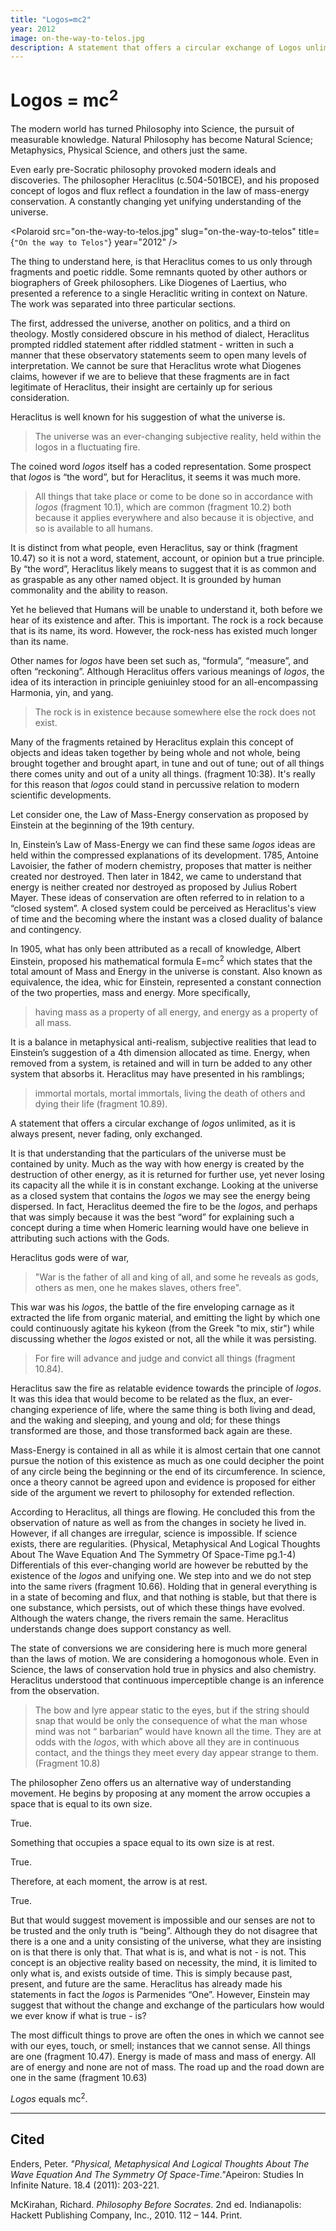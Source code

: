 ```yaml
---
title: "Logos=mc2"
year: 2012
image: on-the-way-to-telos.jpg
description: A statement that offers a circular exchange of Logos unlimited, as it is always present, never fading, only exchanged.
---
```




# Logos = mc<sup>2</sup>

The modern world has turned Philosophy into Science, the pursuit of measurable knowledge. Natural Philosophy has become Natural Science; Metaphysics, Physical Science, and others just the same.

Even early pre-Socratic philosophy provoked modern ideals and discoveries. The philosopher Heraclitus (c.504-501BCE), and his proposed concept of logos and flux reflect a foundation in the law of mass-energy conservation. A constantly changing yet unifying understanding of the universe.

<Polaroid
  src="on-the-way-to-telos.jpg"
  slug="on-the-way-to-telos"
  title={`"On the way to Telos"`}
  year="2012" />

The thing to understand here, is that Heraclitus comes to us only through fragments and poetic riddle. Some remnants quoted by other authors or biographers of Greek philosophers. Like Diogenes of Laertius, who presented a reference to a single Heraclitic writing in context on Nature. The work was separated into three particular sections.

The first, addressed the universe, another on politics, and a third on theology. Mostly considered obscure in his method of dialect, Heraclitus prompted riddled statement after riddled statment - written in such a manner that these observatory statements seem to open many levels of interpretation. We cannot be sure that Heraclitus wrote what Diogenes claims, however if we are to believe that these fragments are in fact legitimate of Heraclitus, their insight are certainly up for serious consideration.

Heraclitus is well known for his suggestion of what the universe is.

> The universe was an ever-changing subjective reality, held within the logos in a fluctuating fire.

The coined word _logos_ itself has a coded representation. Some prospect that _logos_ is “the word”, but for Heraclitus, it seems it was much more.

> All things that take place or come to be done so in accordance with _logos_ (fragment 10.1), which are common (fragment 10.2) both because it applies everywhere and also because it is objective, and so is available to all humans.

It is distinct from what people, even Heraclitus, say or think (fragment 10.47) so it is not a word, statement, account, or opinion but a true principle. By “the word”, Heraclitus likely means to suggest that it is as common and as graspable as any other named object. It is grounded by human commonality and the ability to reason.

Yet he believed that Humans will be unable to understand it, both before we hear of its existence and after. This is important. The rock is a rock because that is its name, its word. However, the rock-ness has existed much longer than its name.

Other names for _logos_ have been set such as, “formula”, “measure”, and often “reckoning”. Although Heraclitus offers various meanings of _logos_, the idea of its interaction in principle geniuinley stood for an all-encompassing Harmonia, yin, and yang.

> The rock is in existence because somewhere else the rock does not exist.

Many of the fragments retained by Heraclitus explain this concept of objects and ideas taken together by being whole and not whole, being brought together and brought apart, in tune and out of tune; out of all things there comes unity and out of a unity all things. (fragment 10:38). It's really for this reason that _logos_ could stand in percussive relation to modern scientific developments.

Let consider one, the Law of Mass-Energy conservation as proposed by Einstein at the beginning of the 19th century.

In, Einstein’s Law of Mass-Energy we can find these same _logos_ ideas are held within the compressed explanations of its development. 1785, Antoine Lavoisier, the father of modern chemistry, proposes that matter is neither created nor destroyed. Then later in 1842, we came to understand that energy is neither created nor destroyed as proposed by Julius Robert Mayer. These ideas of conservation are often referred to in relation to a “closed system”. A closed system could be perceived as Heraclitus's view of time and the becoming where the instant was a closed duality of balance and contingency.

In 1905, what has only been attributed as a recall of knowledge, Albert Einstein, proposed his mathematical formula E=mc<sup>2</sup> which states that the total amount of Mass and Energy in the universe is constant. Also known as equivalence, the idea, whic for Einstein, represented a constant connection of the two properties, mass and energy. More specifically,

> having mass as a property of all energy, and energy as a property of all mass.

It is a balance in metaphysical anti-realism, subjective realities that lead to Einstein’s suggestion of a 4th dimension allocated as time. Energy, when removed from a system, is retained and will in turn be added to any other system that absorbs it. Heraclitus may have presented in his ramblings;

> immortal mortals, mortal immortals, living the death of others and dying their life (fragment 10.89).

A statement that offers a circular exchange of _logos_ unlimited, as it is always present, never fading, only exchanged.

It is that understanding that the particulars of the universe must be contained by unity. Much as the way with how energy is created by the destruction of other energy, as it is returned for further use, yet never losing its capacity all the while it is in constant exchange. Looking at the universe as a closed system that contains the _logos_ we may see the energy being dispersed. In fact, Heraclitus deemed the fire to be the _logos_, and perhaps that was simply because it was the best “word” for explaining such a concept during a time when Homeric learning would have one believe in attributing such actions with the Gods.

Heraclitus gods were of war,

> "War is the father of all and king of all, and some he reveals as gods, others as men, one he makes slaves, others free".

This war was his _logos_, the battle of the fire enveloping carnage as it extracted the life from organic material, and emitting the light by which one could continuously agitate his kykeon (from the Greek "to mix, stir") while discussing whether the _logos_ existed or not, all the while it was persisting.

> For fire will advance and judge and convict all things (fragment 10.84).

Heraclitus saw the fire as relatable evidence towards the principle of _logos_. It was this idea that would become to be related as the flux, an ever-changing experience of life, where the same thing is both living and dead, and the waking and sleeping, and young and old; for these things transformed are those, and those transformed back again are these.

Mass-Energy is contained in all as while it is almost certain that one cannot pursue the notion of this existence as much as one could decipher the point of any circle being the beginning or the end of its circumference. In science, once a theory cannot be agreed upon and evidence is proposed for either side of the argument we revert to philosophy for extended reflection.

According to Heraclitus, all things are flowing. He concluded this from the observation of nature as well as from the changes in society he lived in. However, if all changes are irregular, science is impossible. If science exists, there are regularities. (Physical, Metaphysical And Logical Thoughts About The Wave Equation And The Symmetry Of Space-Time pg.1-4) Differentials of this ever-changing world are however be rebutted by the existence of the _logos_ and unifying one. We step into and we do not step into the same rivers (fragment 10.66). Holding that in general everything is in a state of becoming and flux, and that nothing is stable, but that there is one substance, which persists, out of which these things have evolved. Although the waters change, the rivers remain the same. Heraclitus understands change does support constancy as well.

The state of conversions we are considering here is much more general than the laws of motion. We are considering a homogonous whole. Even in Science, the laws of conservation hold true in physics and also chemistry. Heraclitus understood that continuous imperceptible change is an inference from the observation.

> The bow and lyre appear static to the eyes, but if the string should snap that would be only the consequence of what the man whose mind was not “ barbarian” would have known all the time. They are at odds with the _logos_, with which above all they are in continuous contact, and the things they meet every day appear strange to them. (Fragment 10.8)

The philosopher Zeno offers us an alternative way of understanding movement. He begins by proposing at any moment the arrow occupies a space that is equal to its own size.

True.
<br/>

Something that occupies a space equal to its own size is at rest.

True.
<br/>

Therefore, at each moment, the arrow is at rest.

True.
<br/>


But that would suggest movement is impossible and our senses are not to be trusted and the only truth is “being”. Although they do not disagree that there is a one and a unity consisting of the universe, what they are insisting on is that there is only that. That what is is, and what is not - is not. This concept is an objective reality based on necessity, the mind, it is limited to only what is, and exists outside of time. This is simply because past, present, and future are the same. Heraclitus has already made his statements in fact the _logos_ is Parmenides “One”. However, Einstein may suggest that without the change and exchange of the particulars how would we ever know if what is true - is?

The most difficult things to prove are often the ones in which we cannot see with our eyes, touch, or smell; instances that we cannot sense. All things are one (fragment 10.47). Energy is made of mass and mass of energy. All are of energy and none are not of mass. The road up and the road down are one in the same (fragment 10.63)

_Logos_ equals mc<sup>2</sup>.

* * *

## **Cited**

Enders, Peter. <cite>"Physical, Metaphysical And Logical Thoughts About The Wave Equation And The Symmetry Of Space-Time."</cite>Apeiron: Studies In Infinite Nature. 18.4 (2011): 203-221.

McKirahan, Richard. <cite>Philosophy Before Socrates</cite>. 2nd ed. Indianapolis: Hackett Publishing Company, Inc., 2010\. 112 – 144\. Print.
